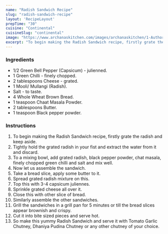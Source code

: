 ---
name: "Radish Sandwich Recipe"
slug: "radish-sandwich-recipe"
layout: 'RecipeLayout'
prepTime: "30"
cuisine: "Continental"
cuisineSlug: "continental"
image: "https://www.archanaskitchen.com/images/archanaskitchen/1-Author/Raksha_Kamat/Radish_Sandwich.jpg"
excerpt: "To begin making the Radish Sandwich recipe, firstly grate the radish and keep aside"
---

### Ingredients

- 1/2 Green Bell Pepper (Capsicum) - julienned.
- 1 Green Chilli - finely chopped.
- 2 tablespoons Cheese - grated.
- 1 Mooli/ Mullangi (Radish).
- Salt - to taste.
- 4 Whole Wheat Brown Bread.
- 1 teaspoon Chaat Masala Powder.
- 2 tablespoons Butter.
- 1 teaspoon Black pepper powder.

### Instructions

1. To begin making the Radish Sandwich recipe, firstly grate the radish and keep aside.
1. Tightly hold the grated radish in your fist and extract the water from it and discard.
1. To a mixing bowl, add grated radish, black pepper powder, chat masala, finely chopped green chilli and salt and mix well.
1. Now let us assemble the sandwich.
1. Take a bread slice, apply some butter to it.
1. Spread grated radish mixture on this.
1. Top this with 3-4 capsicum juliennes.
1. Sprinkle grated cheese all over it.
1. Close this with other slice of bread.
1. Similarly assemble the other sandwiches.
1. Grill the sandwiches in a grill pan for 5 minutes or till the bread slices appear brownish and crispy.
1. Cut it into bite sized pieces and serve hot.
1. So make this yummy Radish Sandwich and serve it with Tomato Garlic Chutney, Dhaniya Pudina Chutney or any other chutney of your choice.
